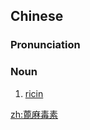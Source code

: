 ==Chinese==
{{zh-forms|type=22}}
{{zh-wp}}

===Pronunciation===
{{zh-pron
|m=bìmá dúsù
|cat=n
}}

===Noun===
{{zh-noun}}

# {{lb|zh|biochemistry}} [[ricin]]

[[zh:蓖麻毒素]]